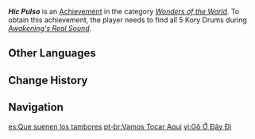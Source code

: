 {{Achievement Infobox
|id           = 81318
|order id     = 1305
|category     = Wonders of the World
|description  = Retrieve all five Korybantes.
|requirements = Earned during [[Awakening's Real Sound]]
|primogems    = 5
|type         = Quest
|quest        = Khvarena of Good and Evil
|hidden       = 1
}}
'''''Hic Pulso''''' is an [[Achievement]] in the category ''[[Wonders of the World]]''. To obtain this achievement, the player needs to find all 5 Kory Drums during ''[[Awakening's Real Sound]]''.

==Other Languages==
{{Other Languages
|en       = Hic Pulso
|en_lang  = la
|en_tl    = I Strike Here
|zhs      = 就在这里敲吧
|zhs_rm   = Jiù zài Zhèlǐ Qiāo ba
|zht      = 就在這裡敲吧
|zht_rm   = Jiù zài Zhèlǐ Qiāo ba
|zh_tl    = Let's Just Strike Here
|ja       = ここで叩け
|ja_rm    = Koko de Tatake
|ja_tl    = Strike Here
|ko       = 즉흥 콘서트
|ko_tl    = Impromptu Concert
|es       = Que suenen los tambores
|es_tl    = Let the Drums Play
|fr       = Paimon Konga
|fr_tl    = Paimon Konga
|fr_note  = Reference to {{w|King Kong}}.
|ru       = Стучите здесь!
|ru_tl    = Knock Here!
|th       = ตีที่นี่แล้วกัน
|th_rm    = 
|th_tl    = 
|vi       = Gõ Ở Đây Đi
|vi_tl    = 
|de       = Trommeln wir los!
|de_tl    = Let's Drum Ahead!
|id       = Tabuh Saja di Sini
|id_tl    = Just Hit It Right Here
|pt       = Vamos Tocar Aqui
|pt_tl    = 
|tr       = Haydi Çal Bakalım!
|tr_tl    = Come On, Play!
|tr_note  = {{tr|Çal}} specifically refers to playing a music instrument, and not playing games or with games.
|it       = Che suonino i tamburi
|it_tl    = 
}}

==Change History==
{{Change History|3.6}}
<!--
==References==
{{Reflist}}
-->
==Navigation==
{{Achievement Navbox}}

[[es:Que suenen los tambores]]
[[pt-br:Vamos Tocar Aqui]]
[[vi:Gõ Ở Đây Đi]]